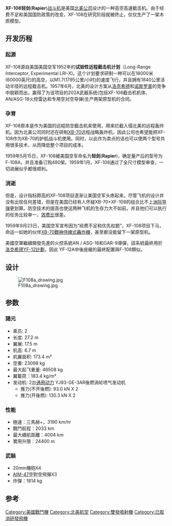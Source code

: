 {{onesource|time=2019-03-20T13:49:26+00:00}}
{{noteTA
|G1=航太
|T=zh-tw:XF-108輕劍攔截機;zh-cn:XF-108輕劍截击机;
|1=zh-tw:攔截;zh-cn:截击;
}}
{{Infobox Aircraft
  |name =XF-108
  |type=截击机
  |manufacturer=[[北美航空|北美航空公司]]
  |image=File:F-108-8x.png
  |first flight=无
  |designer=[[北美航空|北美航空公司]]
  |introduced=从未部署
  |status=取消计划
  |primary user=[[美国空军|美国空军]]
  |produced=
  |number built=计划480架
  |unit cost=工程总开销开销1.4亿美元<ref name="knaack">Knaack, Marcelle Size. ''Encyclopedia of US Air Force Aircraft and Missile Systems: Volume 1 Post-World War II Fighters 1945-1973''. Washington, DC: Office of Air Force History, 1978. ISBN 0-912799-59-5.</ref>
}}

'''XF-108轻剑'''('''Rapier''')[[战斗机|战斗机]]是美国[[北美航空|北美公司]]设计的一种高空高速截击机。由于经费不足和美国国防政策的改变，XF-108在研究阶段就被终止，仅仅生产了一架木质模型。

== 开发历程 ==
=== 起源 ===
XF-108源自美国美国空军1952年的'''试验性远程截击机计划'''（Long-Range Interceptor, Experimental LRI-X)。这个计划要求研制一种可以在18000米(60000英尺)的高空，以M1.7(1795公里/小时)的速度飞行，并且拥有1840公里活动半径的远程截击机。1957年6月，北美的设计方案从[[洛克希德|洛克希德]]和[[诺斯罗普|诺斯罗普]]的竞争中脱颖而出，赢得了为该项目的202A武器系统(包括XF-108截击机机体、AN/ASG-18火控雷达和专用空对空导弹)生产两架原型机的合同。

=== 孕育 ===
XF-108原本是作为美国的远程防空截击机来使用，用来拦截入侵北美的远程轰炸机。因为北美公司同时还在研制[[XB-70|XB-70]]远程战略轰炸机，因此公司也希望能把XF-108作为XB-70的护航战斗机使用。同时，以此作为卖点的话也可以使两个型号共用很多技术，从而降低整个项目的成本。

1959年5月15日，XF-108被美国空军命名为'''轻剑'''('''Rapier''')，确定量产后的型号为F-108A，并且准备订购480架。1959年1月，XF-108通过了全尺寸模型审查，一切进展似乎都很顺利。

=== 消逝 ===
但是，设计指标颇高的XF-108项目逐渐让美国空军头疼起来。尽管飞机的设计并没有出现任何差错，但是在美国已经有人怀疑XB-70+XF-108的组合比不上[[洲际导弹|洲际导弹]]更划算。防空技术的提高也使这两种飞机的生存力大不如前。并且他们可以执行的任务比较单一，[[效费比|效费比]]很差。

1959年9月23日，美国空军宣布因为“经费不足和优先权题”，XF-108项目下马，命运一如她的伙伴[[XB-70戰神侍婢式轟炸機|XB-70戰神侍婢式轟炸機]]，甚至都没能留下一架原型机。

美國空軍繼續開發先進的火控系統AN / ASG-18和GAR-9導彈，該系統最終用於[[YF-12戰鬥機|洛克希德YF-12計劃]]，因此 YF-12A中後座艙的最終配置與F-108類似。

== 设计 ==
[[File:F108a_drawing.jpg|right]]

== 参数 ==
===諸元===
* 乘员: 2
* 长度: 27.2 m
* 翼展: 17.5 m
* 机高: 6.7 m
* 机翼面积: 173.4 m²
* 空重: 23098 kg
* 最大起飞重量: 46508 kg
*翼載荷：183.4 kg/m²
* 发动机: 2台[[通用动力|通用动力]] YJ93-GE-3AR後燃涡轮喷气发动机
**推力(不开後燃): 93.0 kN X 2
**推力(开後燃): 130.3 kN X 2

===性能===
*極速：三馬赫+，3190 km/hr
*戰鬥航程：2033 km
*最大續航距離：4004 km
*實用升限：24400 m

=== 武裝 ===
*20mm機砲X4
*[[AIM-47|AIM-47]]空對空飛彈X3
*炸彈：1814 kg

== 参考 ==
<references />
{{美国战斗机}}
{{USAF fighters}}
[[Category:美國戰鬥機|Category:美國戰鬥機]]
[[Category:北美航空|Category:北美航空]]
[[Category:雙發噴射機|Category:雙發噴射機]]
[[Category:已取消研發飛機|Category:已取消研發飛機]]